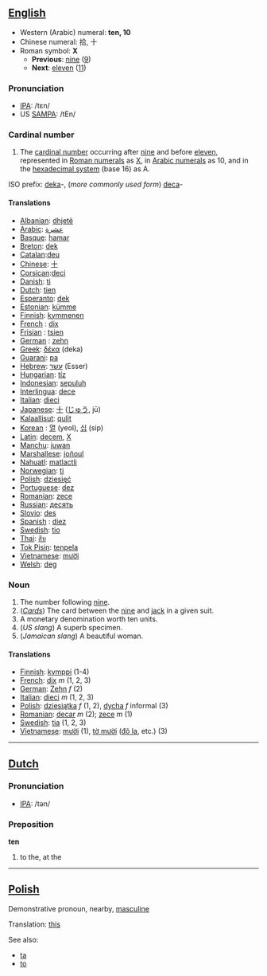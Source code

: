 ==[[English]]==

*Western (Arabic) numeral: '''ten, 10'''
*Chinese numeral: 拾, 十
*Roman symbol: '''X'''
**'''Previous''': [[nine]] ([[9]])
**'''Next''': [[eleven]] ([[11]])

===Pronunciation===
*[[w:IPA|IPA]]: /tɛn/
*US [[SAMPA]]: /tEn/

===Cardinal number===
# The [[cardinal number]] occurring after [[nine]] and before [[eleven]], represented in [[Roman numerals]] as [[X]], in [[Arabic numerals]] as 10, and in the [[hexadecimal|hexadecimal system]] (base 16) as A.

ISO prefix: [[deka]]-, (''more commonly used form'') [[deca]]-

====Translations====
*[[Albanian]]: [[dhjetë]]
*[[Arabic]]: [[عشرة]]
*[[Basque]]: [[hamar]]
*[[Breton]]: [[dek]]
*[[Catalan]]:[[deu]]
*[[Chinese]]: [[十]]
*[[Corsican]]:[[deci]]
*[[Danish]]: [[ti]]
*[[Dutch]]: [[tien]]
*[[Esperanto]]: [[dek]]
*[[Estonian]]: [[kümme]]
*[[Finnish]]: [[kymmenen]]
*[[French]] : [[dix]]
*[[Frisian]] : [[tsien]]
*[[German]] : [[zehn]]
*[[Greek]]: [[δέκα]] (deka)
*[[Guarani]]: [[pa]]
*[[Hebrew]]: [[עשר]] (Esser)
*[[Hungarian]]: [[tíz]]
*[[Indonesian]]: [[sepuluh]]
*[[Interlingua]]: [[dece]]
*[[Italian]]: [[dieci]]
*[[Japanese]]: [[十]] ([[じゅう]], jū)
*[[Kalaallisut]]: [[qulit]]
*[[Korean]] : [[열]] (yeol), [[십]] (sip)
*[[Latin]]: [[decem]], [[X]]
*[[Manchu]]: [[juwan]]
*[[Marshallese]]: [[joñoul]]
*[[Nahuatl]]: [[matlactli]]
*[[Norwegian]]: [[ti]]
*[[Polish]]: [[dziesięć]]
*[[Portuguese]]: [[dez]]
*[[Romanian]]: [[zece]]
*[[Russian]]: [[десять]]
*[[Slovio]]: [[des]]
*[[Spanish]] : [[diez]]
*[[Swedish]]: [[tio]]
*[[Thai]]: [[สิบ]]
*[[Tok Pisin]]: [[tenpela]]
*[[Vietnamese]]: [[mười]]
*[[Welsh]]: [[deg]]

===Noun===

# The number following [[nine]].
# (''[[playing_cards|Cards]]'') The card between the [[nine]] and [[jack]] in a given suit.
# A monetary denomination worth ten units.
# (''US slang'') A superb specimen.
# (''Jamaican slang'') A beautiful woman. 

====Translations====
*[[Finnish]]: [[kymppi]] (1-4)
*[[French]]: [[dix]] ''m'' (1, 2, 3)
*[[German]]: [[Zehn]] ''f'' (2)
*[[Italian]]: [[dieci]] ''m'' (1, 2, 3)
*[[Polish]]: [[dziesiątka]] ''f'' (1, 2), [[dycha]] ''f'' informal (3)
*[[Romanian]]: [[decar]] ''m'' (2); [[zece]] ''m'' (1)
*[[Swedish]]: [[tia]] (1, 2, 3)
*[[Vietnamese]]: [[mười]] (1), [[tờ mười]] ([[Đô la|đô la]], etc.) (3)

----

==[[Dutch]]==

=== Pronunciation ===
*[[w:IPA|IPA]]: /tən/

===Preposition===
'''ten'''

# to the, at the

----
==[[Polish]]==

Demonstrative pronoun, nearby, [[masculine]]

Translation: [[this]]

See also:
* [[ta]]
* [[to#Polish|to]]